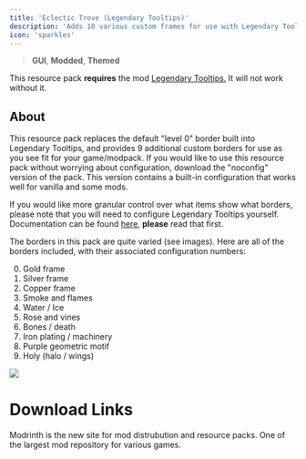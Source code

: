 ---
title: 'Eclectic Trove (Legendary Tooltips)'
description: 'Adds 10 various custom frames for use with Legendary Tooltips.'
icon: 'sparkles'
---

> <Icon icon="window" iconType="regular" /> **GUI**, <Icon icon="square-plus" iconType="regular" /> **Modded**, <Icon icon="pen-nib" iconType="regular" /> **Themed**

<Info> This resource pack **requires** the mod [Legendary Tooltips.](https://modrinth.com/mod/legendary-tooltips) It will not work without it.</Info>

## About
This resource pack replaces the default "level 0" border built into Legendary Tooltips, and provides 9 additional custom borders for use as you see fit for your game/modpack.  If you would like to use this resource pack without worrying about configuration, download the "noconfig" version of the pack.  This version contains a built-in configuration that works well for vanilla and some mods.

If you would like more granular control over what items show what borders, please note that you will need to configure Legendary Tooltips yourself.  Documentation can be found [here](https://github.com/AHilyard/LegendaryTooltips/wiki/Configuration-Instructions), **please** read that first.

The borders in this pack are quite varied (see images). Here are all of the borders included, with their associated configuration numbers:

0.  Gold frame
1.  Silver frame
2.  Copper frame
3.  Smoke and flames
4.  Water / Ice
5.  Rose and vines
6.  Bones / death
7.  Iron plating / machinery
8.  Purple geometric motif
9.  Holy (halo / wings)
<Frame><img NoZoom src="https://cdn.modrinth.com/data/8GunilxB/images/edeb9b4dbaefe055100c005a690e0e3c43e03e56.png"/></Frame>


# Download Links

<CardGroup cols={2}>
  <Card 
    title="Modrinth Download Link"
    icon= "download"
    href="https://modrinth.com/resourcepack/eclectic-trove-legendary-tooltips"
  >
    Modrinth is the new site for mod distrubution and resource packs.
  </Card>
  <Card
    title="Curseforge Download Link"
    icon="download"
    href="https://www.curseforge.com/minecraft/texture-packs/eclectic-trove-legendary-tooltips"
  >
    One of the largest mod repository for various games.
  </Card>
</CardGroup>